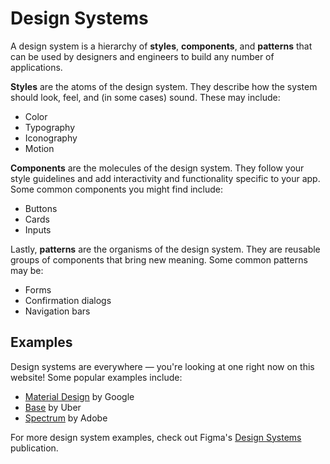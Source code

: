 # Design Systems

A design system is a hierarchy of **styles**, **components**, and **patterns** that can be used by designers and engineers to build any number of applications.

**Styles** are the atoms of the design system. They describe how the system should look, feel, and (in some cases) sound. These may include:

- Color
- Typography
- Iconography
- Motion

**Components** are the molecules of the design system. They follow your style guidelines and add interactivity and functionality specific to your app. Some common components you might find include:

- Buttons
- Cards
- Inputs

Lastly, **patterns** are the organisms of the design system. They are reusable groups of components that bring new meaning. Some common patterns may be:

- Forms
- Confirmation dialogs
- Navigation bars

## Examples

Design systems are everywhere — you're looking at one right now on this website! Some popular examples include:

- [Material Design](https://m3.material.io/) by Google
- [Base](https://baseweb.design/) by Uber
- [Spectrum](https://spectrum.adobe.com/) by Adobe

For more design system examples, check out Figma's [Design Systems](https://www.designsystems.com/) publication.
